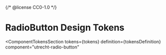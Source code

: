 {/* @license CC0-1.0 */}


<Meta id="css-radio-button--tokens" title="CSS Component/ Radio Button/Design Tokens" />

# RadioButton Design Tokens

<ComponentTokensSection
  tokens={tokens}
  definition={tokensDefinition}
  component="utrecht-radio-button"
></ComponentTokensSection>
